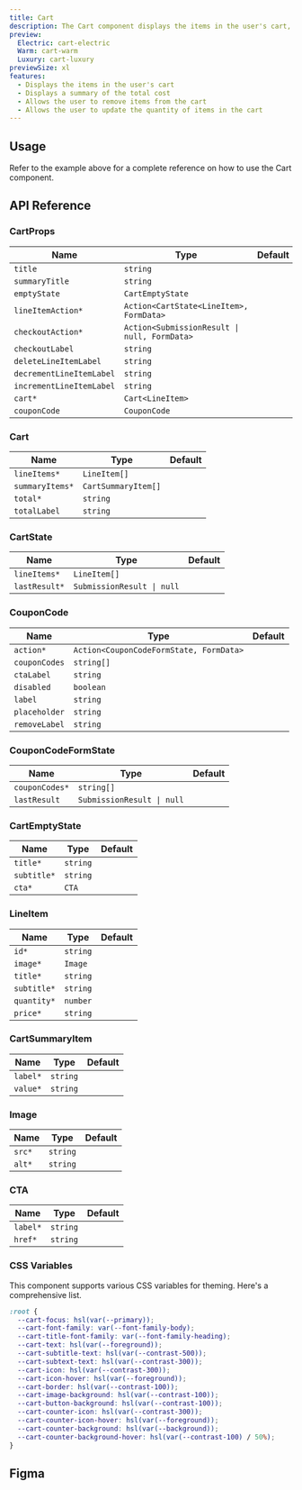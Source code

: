 ```yaml
---
title: Cart
description: The Cart component displays the items in the user's cart, along with a summary of the total cost.
preview:
  Electric: cart-electric
  Warm: cart-warm
  Luxury: cart-luxury
previewSize: xl
features:
  - Displays the items in the user's cart
  - Displays a summary of the total cost
  - Allows the user to remove items from the cart
  - Allows the user to update the quantity of items in the cart
---
```


## Usage

Refer to the example above for a complete reference on how to use the Cart component.

## API Reference

### CartProps

| Name                     | Type                                                                                          | Default |
| ------------------------ | --------------------------------------------------------------------------------------------- | ------- |
| `title`                  | `string`                                                                                      |         |
| `summaryTitle`           | `string`                                                                                      |         |
| `emptyState`             | `CartEmptyState` <Tooltip content="See CartEmptyState below"/>                                |         |
| `lineItemAction*`        | `Action<CartState<LineItem>, FormData>` <Tooltip content="See CartState and LineItem below"/> |         |
| `checkoutAction*`        | `Action<SubmissionResult \| null, FormData>`                                                  |         |
| `checkoutLabel`          | `string`                                                                                      |         |
| `deleteLineItemLabel`    | `string`                                                                                      |         |
| `decrementLineItemLabel` | `string`                                                                                      |         |
| `incrementLineItemLabel` | `string`                                                                                      |         |
| `cart*`                  | `Cart<LineItem>` <Tooltip content="See Cart and LineItem below"/>                             |         |
| `couponCode`             | `CouponCode` <Tooltip content="See CouponCode below"/>                                        |         |

### Cart

| Name            | Type                                                               | Default |
| --------------- | ------------------------------------------------------------------ | ------- |
| `lineItems*`    | `LineItem[]` <Tooltip content="See LineItem below"/>               |         |
| `summaryItems*` | `CartSummaryItem[]` <Tooltip content="See CartSummaryItem below"/> |         |
| `total*`        | `string`                                                           |         |
| `totalLabel`    | `string`                                                           |         |

### CartState

| Name          | Type                                                 | Default |
| ------------- | ---------------------------------------------------- | ------- |
| `lineItems*`  | `LineItem[]` <Tooltip content="See LineItem below"/> |         |
| `lastResult*` | `SubmissionResult \| null`                           |         |

### CouponCode

| Name          | Type                                                                                        | Default |
| ------------- | ------------------------------------------------------------------------------------------- | ------- |
| `action*`     | `Action<CouponCodeFormState, FormData>` <Tooltip content="See CouponCodeFormState below" /> |         |
| `couponCodes` | `string[]`                                                                                  |         |
| `ctaLabel`    | `string`                                                                                    |         |
| `disabled`    | `boolean`                                                                                   |         |
| `label`       | `string`                                                                                    |         |
| `placeholder` | `string`                                                                                    |         |
| `removeLabel` | `string`                                                                                    |         |

### CouponCodeFormState

| Name           | Type                       | Default |
| -------------- | -------------------------- | ------- |
| `couponCodes*` | `string[]`                 |         |
| `lastResult`   | `SubmissionResult \| null` |         |

### CartEmptyState

| Name        | Type                                     | Default |
| ----------- | ---------------------------------------- | ------- |
| `title*`    | `string`                                 |         |
| `subtitle*` | `string`                                 |         |
| `cta*`      | `CTA` <Tooltip content="See CTA below"/> |         |

### LineItem

| Name        | Type                                         | Default |
| ----------- | -------------------------------------------- | ------- |
| `id*`       | `string`                                     |         |
| `image*`    | `Image` <Tooltip content="See Image below"/> |         |
| `title*`    | `string`                                     |         |
| `subtitle*` | `string`                                     |         |
| `quantity*` | `number`                                     |         |
| `price*`    | `string`                                     |         |

### CartSummaryItem

| Name     | Type     | Default |
| -------- | -------- | ------- |
| `label*` | `string` |         |
| `value*` | `string` |         |

### Image

| Name   | Type     | Default |
| ------ | -------- | ------- |
| `src*` | `string` |         |
| `alt*` | `string` |         |

### CTA

| Name     | Type     | Default |
| -------- | -------- | ------- |
| `label*` | `string` |         |
| `href*`  | `string` |         |

### CSS Variables

This component supports various CSS variables for theming. Here's a comprehensive list.

```css
:root {
  --cart-focus: hsl(var(--primary));
  --cart-font-family: var(--font-family-body);
  --cart-title-font-family: var(--font-family-heading);
  --cart-text: hsl(var(--foreground));
  --cart-subtitle-text: hsl(var(--contrast-500));
  --cart-subtext-text: hsl(var(--contrast-300));
  --cart-icon: hsl(var(--contrast-300));
  --cart-icon-hover: hsl(var(--foreground));
  --cart-border: hsl(var(--contrast-100));
  --cart-image-background: hsl(var(--contrast-100));
  --cart-button-background: hsl(var(--contrast-100));
  --cart-counter-icon: hsl(var(--contrast-300));
  --cart-counter-icon-hover: hsl(var(--foreground));
  --cart-counter-background: hsl(var(--background));
  --cart-counter-background-hover: hsl(var(--contrast-100) / 50%);
}
```

## Figma

<Figma url="https://www.figma.com/design/kgCf8OkDCe90wBSKNNqueL/Soul-Vibe?node-id=1720-21795&t=RzBeIql49iCnmSMw-4" />
